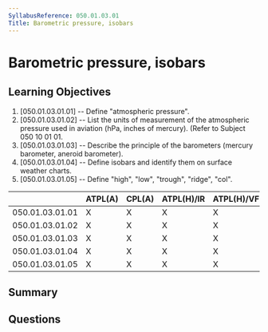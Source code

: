 ```yaml
---
SyllabusReference: 050.01.03.01
Title: Barometric pressure, isobars
---
```


# Barometric pressure, isobars

## Learning Objectives

1. [050.01.03.01.01] -- Define "atmospheric pressure".
2. [050.01.03.01.02] -- List the units of measurement of the atmospheric
   pressure used in aviation (hPa, inches of mercury). (Refer to Subject 050 10
   01 01.
3. [050.01.03.01.03] -- Describe the principle of the barometers (mercury
   barometer, aneroid barometer).
4. [050.01.03.01.04] -- Define isobars and identify them on surface weather
   charts.
5. [050.01.03.01.05] -- Define "high", "low", "trough", "ridge", "col".

|                 | ATPL(A) | CPL(A) | ATPL(H)/IR | ATPL(H)/VFR | CPL(H) | IR  | CBIR(A) |
| --------------- | ------- | ------ | ---------- | ----------- | ------ | --- | ------- |
| 050.01.03.01.01 | X       | X      | X          | X           | X      | X   | X       |
| 050.01.03.01.02 | X       | X      | X          | X           | X      | X   | X       |
| 050.01.03.01.03 | X       | X      | X          | X           | X      | X   |         |
| 050.01.03.01.04 | X       | X      | X          | X           | X      | X   | X       |
| 050.01.03.01.05 | X       | X      | X          | X           | X      | X   | X       |

## Summary

## Questions
